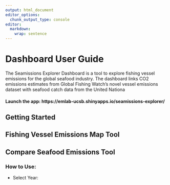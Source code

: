 ```yaml
---
output: html_document
editor_options: 
  chunk_output_type: console
editor: 
  markdown: 
    wrap: sentence
---
```


# Dashboard User Guide


The Seamissions Explorer Dashboard is a tool to explore fishing vessel emissions for the global seafood industry. The dashboard links CO2 emissions estimates from Global Fishing Watch's novel vessel emissions dataset with seafood catch data from the United Nationa


#### Launch the app: https://emlab-ucsb.shinyapps.io/seamissions-explorer/


## Getting Started

## Fishing Vessel Emissions Map Tool
 
 
## Compare Seafood Emissions Tool

### How to Use:

- Select Year: